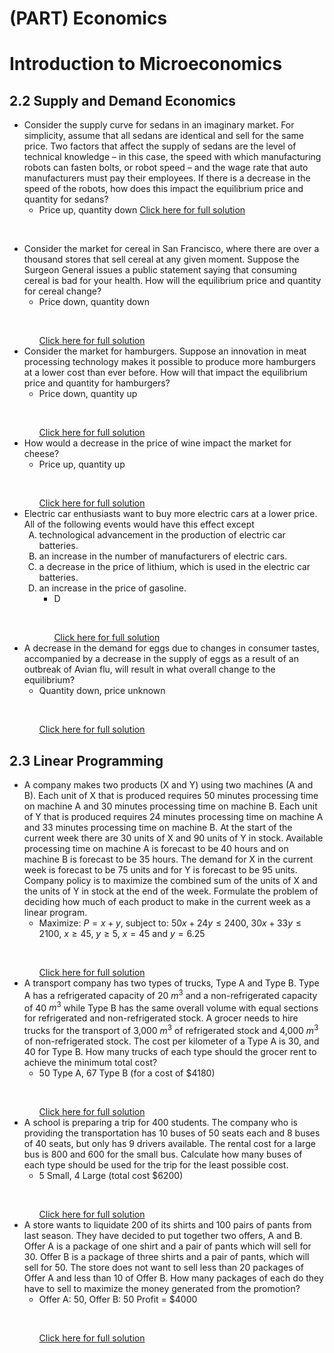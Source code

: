 #  (PART)  Economics {-}

#  Introduction to Microeconomics


##  2.2  Supply and Demand Economics {-}

*  Consider the supply curve for sedans in an imaginary market. For simplicity, assume that all sedans are identical and sell for the same price. Two factors that affect the supply of sedans are the level of technical knowledge – in this case, the speed with which manufacturing robots can fasten bolts, or robot speed – and the wage rate that auto manufacturers must pay their employees. If there is a decrease in the speed of the robots, how does this impact the equilibrium price and quantity for sedans?
    *  Price up, quantity down    [Click here for full solution](https://youtu.be/VEXXER7FkQY)
<p>&nbsp;</p>


*  Consider the market for cereal in San Francisco, where there are over a thousand stores that sell cereal at any given moment. Suppose the Surgeon General issues a public statement saying that consuming cereal is bad for your health.  How will the equilibrium price and quantity for cereal change?
    *  Price down, quantity down
<p>&nbsp;</p>   [Click here for full solution](https://youtu.be/2bLPHrRrHtM)


*  Consider the market for hamburgers. Suppose an innovation in meat processing technology makes it possible to produce more hamburgers at a lower cost than ever before.  How will that impact the equilibrium price and quantity for hamburgers?
    *  Price down, quantity up
<p>&nbsp;</p>   [Click here for full solution](https://youtu.be/T4yMF9U5nJk)


*  How would a decrease in the price of wine impact the market for cheese?
    *  Price up, quantity up
<p>&nbsp;</p>   [Click here for full solution](https://youtu.be/71Xn4ZzYmss)


*   Electric car enthusiasts want to buy more electric cars at a lower price. All of the following
events would have this effect except
    A) technological advancement in the production of electric car batteries.
    B) an increase in the number of manufacturers of electric cars.
    C) a decrease in the price of lithium, which is used in the electric car batteries.
    D) an increase in the price of gasoline.
        *  D
<p>&nbsp;</p>   [Click here for full solution](https://youtu.be/1UeRKesN8tM)


*  A decrease in the demand for eggs due to changes in consumer tastes, accompanied by a decrease in the supply of eggs as a result of an outbreak of Avian flu, will result in what overall change to the equilibrium?
    *  Quantity down, price unknown
<p>&nbsp;</p>   [Click here for full solution](https://youtu.be/OYFmyLb37ss)

##  2.3  Linear Programming {-}

*  A company makes two products (X and Y) using two machines (A and B). Each unit of X that is produced requires 50 minutes processing time on machine A and 30 minutes processing time on machine B. Each unit of Y that is produced requires 24 minutes processing time on machine A and 33 minutes processing time on machine B.  At the start of the current week there are 30 units of X and 90 units of Y in stock. Available processing time on machine A is forecast to be 40 hours and on machine B is forecast to be 35 hours.  The demand for X in the current week is forecast to be 75 units and for Y is forecast to be 95 units. Company policy is to maximize the combined sum of the units of X and the units of Y in stock at the end of the week.  Formulate the problem of deciding how much of each product to make in the current week as a linear program.
    *  Maximize: $P = x+y$, subject to: $50x+24y \leq 2400$, $30x+33y \leq 2100$, $x \geq 45$, $y \geq 5$, $x=45$ and $y=6.25$
<p>&nbsp;</p>   [Click here for full solution](https://youtu.be/sIJwqVeJOnc)


*  A transport company has two types of trucks, Type A and Type B. Type A has a refrigerated capacity of 20 $m^3$ and a non-refrigerated capacity of 40 $m^3$ while Type B has the same overall volume with equal sections for refrigerated and non-refrigerated stock. A grocer needs to hire trucks for the transport of 3,000 $m^3$ of refrigerated stock and 4,000 $m^3$ of non-refrigerated stock. The cost per kilometer of a Type A is 30, and 40 for Type B. How many trucks of each type should the grocer rent to achieve the minimum total cost?
    *  50 Type A, 67 Type B (for a cost of $4180)
<p>&nbsp;</p>   [Click here for full solution](https://youtu.be/VZKpUfBsCrw)


*  A school is preparing a trip for 400 students. The company who is providing the transportation has 10 buses of 50 seats each and 8 buses of 40 seats, but only has 9 drivers available. The rental cost for a large bus is 800 and 600 for the small bus. Calculate how many buses of each type should be used for the trip for the least possible cost.
    *  5 Small, 4 Large (total cost $6200)
<p>&nbsp;</p>   [Click here for full solution](https://youtu.be/H4kCIBpQq5Q)


*  A store wants to liquidate 200 of its shirts and 100 pairs of pants from last season. They have decided to put together two offers, A and B. Offer A is a package of one shirt and a pair of pants which will sell for 30. Offer B is a package of three shirts and a pair of pants, which will sell for 50. The store does not want to sell less than 20 packages of Offer A and less than 10 of Offer B. How many packages of each do they have to sell to maximize the money generated from the promotion?
    *  Offer A:  50, Offer B:  50  Profit = $4000
<p>&nbsp;</p>   [Click here for full solution](https://youtu.be/M1kfNQFiQBE)

